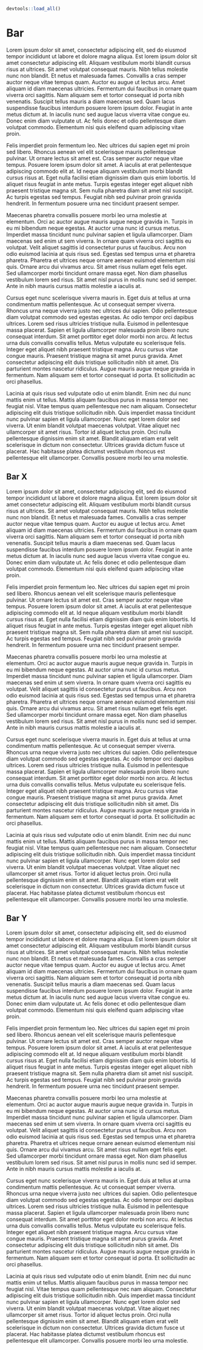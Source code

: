 ```r
devtools::load_all()
```

# Bar {#bar}

Lorem ipsum dolor sit amet, consectetur adipiscing elit, sed do eiusmod tempor incididunt ut labore et dolore magna aliqua. Est lorem ipsum dolor sit amet consectetur adipiscing elit. Aliquam vestibulum morbi blandit cursus risus at ultrices. Sit amet volutpat consequat mauris. Nibh tellus molestie nunc non blandit. Et netus et malesuada fames. Convallis a cras semper auctor neque vitae tempus quam. Auctor eu augue ut lectus arcu. Amet aliquam id diam maecenas ultricies. Fermentum dui faucibus in ornare quam viverra orci sagittis. Nam aliquam sem et tortor consequat id porta nibh venenatis. Suscipit tellus mauris a diam maecenas sed. Quam lacus suspendisse faucibus interdum posuere lorem ipsum dolor. Feugiat in ante metus dictum at. In iaculis nunc sed augue lacus viverra vitae congue eu. Donec enim diam vulputate ut. Ac felis donec et odio pellentesque diam volutpat commodo. Elementum nisi quis eleifend quam adipiscing vitae proin.

Felis imperdiet proin fermentum leo. Nec ultrices dui sapien eget mi proin sed libero. Rhoncus aenean vel elit scelerisque mauris pellentesque pulvinar. Ut ornare lectus sit amet est. Cras semper auctor neque vitae tempus. Posuere lorem ipsum dolor sit amet. A iaculis at erat pellentesque adipiscing commodo elit at. Id neque aliquam vestibulum morbi blandit cursus risus at. Eget nulla facilisi etiam dignissim diam quis enim lobortis. Id aliquet risus feugiat in ante metus. Turpis egestas integer eget aliquet nibh praesent tristique magna sit. Sem nulla pharetra diam sit amet nisl suscipit. Ac turpis egestas sed tempus. Feugiat nibh sed pulvinar proin gravida hendrerit. In fermentum posuere urna nec tincidunt praesent semper.

Maecenas pharetra convallis posuere morbi leo urna molestie at elementum. Orci ac auctor augue mauris augue neque gravida in. Turpis in eu mi bibendum neque egestas. At auctor urna nunc id cursus metus. Imperdiet massa tincidunt nunc pulvinar sapien et ligula ullamcorper. Diam maecenas sed enim ut sem viverra. In ornare quam viverra orci sagittis eu volutpat. Velit aliquet sagittis id consectetur purus ut faucibus. Arcu non odio euismod lacinia at quis risus sed. Egestas sed tempus urna et pharetra pharetra. Pharetra et ultrices neque ornare aenean euismod elementum nisi quis. Ornare arcu dui vivamus arcu. Sit amet risus nullam eget felis eget. Sed ullamcorper morbi tincidunt ornare massa eget. Non diam phasellus vestibulum lorem sed risus. Sit amet nisl purus in mollis nunc sed id semper. Ante in nibh mauris cursus mattis molestie a iaculis at.

Cursus eget nunc scelerisque viverra mauris in. Eget duis at tellus at urna condimentum mattis pellentesque. Ac ut consequat semper viverra. Rhoncus urna neque viverra justo nec ultrices dui sapien. Odio pellentesque diam volutpat commodo sed egestas egestas. Ac odio tempor orci dapibus ultrices. Lorem sed risus ultricies tristique nulla. Euismod in pellentesque massa placerat. Sapien et ligula ullamcorper malesuada proin libero nunc consequat interdum. Sit amet porttitor eget dolor morbi non arcu. At lectus urna duis convallis convallis tellus. Metus vulputate eu scelerisque felis. Integer eget aliquet nibh praesent tristique magna. Arcu cursus vitae congue mauris. Praesent tristique magna sit amet purus gravida. Amet consectetur adipiscing elit duis tristique sollicitudin nibh sit amet. Dis parturient montes nascetur ridiculus. Augue mauris augue neque gravida in fermentum. Nam aliquam sem et tortor consequat id porta. Et sollicitudin ac orci phasellus.

Lacinia at quis risus sed vulputate odio ut enim blandit. Enim nec dui nunc mattis enim ut tellus. Mattis aliquam faucibus purus in massa tempor nec feugiat nisl. Vitae tempus quam pellentesque nec nam aliquam. Consectetur adipiscing elit duis tristique sollicitudin nibh. Quis imperdiet massa tincidunt nunc pulvinar sapien et ligula ullamcorper. Nunc eget lorem dolor sed viverra. Ut enim blandit volutpat maecenas volutpat. Vitae aliquet nec ullamcorper sit amet risus. Tortor id aliquet lectus proin. Orci nulla pellentesque dignissim enim sit amet. Blandit aliquam etiam erat velit scelerisque in dictum non consectetur. Ultrices gravida dictum fusce ut placerat. Hac habitasse platea dictumst vestibulum rhoncus est pellentesque elit ullamcorper. Convallis posuere morbi leo urna molestie.

## Bar X {#bar-x}

Lorem ipsum dolor sit amet, consectetur adipiscing elit, sed do eiusmod tempor incididunt ut labore et dolore magna aliqua. Est lorem ipsum dolor sit amet consectetur adipiscing elit. Aliquam vestibulum morbi blandit cursus risus at ultrices. Sit amet volutpat consequat mauris. Nibh tellus molestie nunc non blandit. Et netus et malesuada fames. Convallis a cras semper auctor neque vitae tempus quam. Auctor eu augue ut lectus arcu. Amet aliquam id diam maecenas ultricies. Fermentum dui faucibus in ornare quam viverra orci sagittis. Nam aliquam sem et tortor consequat id porta nibh venenatis. Suscipit tellus mauris a diam maecenas sed. Quam lacus suspendisse faucibus interdum posuere lorem ipsum dolor. Feugiat in ante metus dictum at. In iaculis nunc sed augue lacus viverra vitae congue eu. Donec enim diam vulputate ut. Ac felis donec et odio pellentesque diam volutpat commodo. Elementum nisi quis eleifend quam adipiscing vitae proin.

Felis imperdiet proin fermentum leo. Nec ultrices dui sapien eget mi proin sed libero. Rhoncus aenean vel elit scelerisque mauris pellentesque pulvinar. Ut ornare lectus sit amet est. Cras semper auctor neque vitae tempus. Posuere lorem ipsum dolor sit amet. A iaculis at erat pellentesque adipiscing commodo elit at. Id neque aliquam vestibulum morbi blandit cursus risus at. Eget nulla facilisi etiam dignissim diam quis enim lobortis. Id aliquet risus feugiat in ante metus. Turpis egestas integer eget aliquet nibh praesent tristique magna sit. Sem nulla pharetra diam sit amet nisl suscipit. Ac turpis egestas sed tempus. Feugiat nibh sed pulvinar proin gravida hendrerit. In fermentum posuere urna nec tincidunt praesent semper.

Maecenas pharetra convallis posuere morbi leo urna molestie at elementum. Orci ac auctor augue mauris augue neque gravida in. Turpis in eu mi bibendum neque egestas. At auctor urna nunc id cursus metus. Imperdiet massa tincidunt nunc pulvinar sapien et ligula ullamcorper. Diam maecenas sed enim ut sem viverra. In ornare quam viverra orci sagittis eu volutpat. Velit aliquet sagittis id consectetur purus ut faucibus. Arcu non odio euismod lacinia at quis risus sed. Egestas sed tempus urna et pharetra pharetra. Pharetra et ultrices neque ornare aenean euismod elementum nisi quis. Ornare arcu dui vivamus arcu. Sit amet risus nullam eget felis eget. Sed ullamcorper morbi tincidunt ornare massa eget. Non diam phasellus vestibulum lorem sed risus. Sit amet nisl purus in mollis nunc sed id semper. Ante in nibh mauris cursus mattis molestie a iaculis at.

Cursus eget nunc scelerisque viverra mauris in. Eget duis at tellus at urna condimentum mattis pellentesque. Ac ut consequat semper viverra. Rhoncus urna neque viverra justo nec ultrices dui sapien. Odio pellentesque diam volutpat commodo sed egestas egestas. Ac odio tempor orci dapibus ultrices. Lorem sed risus ultricies tristique nulla. Euismod in pellentesque massa placerat. Sapien et ligula ullamcorper malesuada proin libero nunc consequat interdum. Sit amet porttitor eget dolor morbi non arcu. At lectus urna duis convallis convallis tellus. Metus vulputate eu scelerisque felis. Integer eget aliquet nibh praesent tristique magna. Arcu cursus vitae congue mauris. Praesent tristique magna sit amet purus gravida. Amet consectetur adipiscing elit duis tristique sollicitudin nibh sit amet. Dis parturient montes nascetur ridiculus. Augue mauris augue neque gravida in fermentum. Nam aliquam sem et tortor consequat id porta. Et sollicitudin ac orci phasellus.

Lacinia at quis risus sed vulputate odio ut enim blandit. Enim nec dui nunc mattis enim ut tellus. Mattis aliquam faucibus purus in massa tempor nec feugiat nisl. Vitae tempus quam pellentesque nec nam aliquam. Consectetur adipiscing elit duis tristique sollicitudin nibh. Quis imperdiet massa tincidunt nunc pulvinar sapien et ligula ullamcorper. Nunc eget lorem dolor sed viverra. Ut enim blandit volutpat maecenas volutpat. Vitae aliquet nec ullamcorper sit amet risus. Tortor id aliquet lectus proin. Orci nulla pellentesque dignissim enim sit amet. Blandit aliquam etiam erat velit scelerisque in dictum non consectetur. Ultrices gravida dictum fusce ut placerat. Hac habitasse platea dictumst vestibulum rhoncus est pellentesque elit ullamcorper. Convallis posuere morbi leo urna molestie.

<!--{pagebreak}-->

## Bar Y {#bar-y}

Lorem ipsum dolor sit amet, consectetur adipiscing elit, sed do eiusmod tempor incididunt ut labore et dolore magna aliqua. Est lorem ipsum dolor sit amet consectetur adipiscing elit. Aliquam vestibulum morbi blandit cursus risus at ultrices. Sit amet volutpat consequat mauris. Nibh tellus molestie nunc non blandit. Et netus et malesuada fames. Convallis a cras semper auctor neque vitae tempus quam. Auctor eu augue ut lectus arcu. Amet aliquam id diam maecenas ultricies. Fermentum dui faucibus in ornare quam viverra orci sagittis. Nam aliquam sem et tortor consequat id porta nibh venenatis. Suscipit tellus mauris a diam maecenas sed. Quam lacus suspendisse faucibus interdum posuere lorem ipsum dolor. Feugiat in ante metus dictum at. In iaculis nunc sed augue lacus viverra vitae congue eu. Donec enim diam vulputate ut. Ac felis donec et odio pellentesque diam volutpat commodo. Elementum nisi quis eleifend quam adipiscing vitae proin.

Felis imperdiet proin fermentum leo. Nec ultrices dui sapien eget mi proin sed libero. Rhoncus aenean vel elit scelerisque mauris pellentesque pulvinar. Ut ornare lectus sit amet est. Cras semper auctor neque vitae tempus. Posuere lorem ipsum dolor sit amet. A iaculis at erat pellentesque adipiscing commodo elit at. Id neque aliquam vestibulum morbi blandit cursus risus at. Eget nulla facilisi etiam dignissim diam quis enim lobortis. Id aliquet risus feugiat in ante metus. Turpis egestas integer eget aliquet nibh praesent tristique magna sit. Sem nulla pharetra diam sit amet nisl suscipit. Ac turpis egestas sed tempus. Feugiat nibh sed pulvinar proin gravida hendrerit. In fermentum posuere urna nec tincidunt praesent semper.

Maecenas pharetra convallis posuere morbi leo urna molestie at elementum. Orci ac auctor augue mauris augue neque gravida in. Turpis in eu mi bibendum neque egestas. At auctor urna nunc id cursus metus. Imperdiet massa tincidunt nunc pulvinar sapien et ligula ullamcorper. Diam maecenas sed enim ut sem viverra. In ornare quam viverra orci sagittis eu volutpat. Velit aliquet sagittis id consectetur purus ut faucibus. Arcu non odio euismod lacinia at quis risus sed. Egestas sed tempus urna et pharetra pharetra. Pharetra et ultrices neque ornare aenean euismod elementum nisi quis. Ornare arcu dui vivamus arcu. Sit amet risus nullam eget felis eget. Sed ullamcorper morbi tincidunt ornare massa eget. Non diam phasellus vestibulum lorem sed risus. Sit amet nisl purus in mollis nunc sed id semper. Ante in nibh mauris cursus mattis molestie a iaculis at.

Cursus eget nunc scelerisque viverra mauris in. Eget duis at tellus at urna condimentum mattis pellentesque. Ac ut consequat semper viverra. Rhoncus urna neque viverra justo nec ultrices dui sapien. Odio pellentesque diam volutpat commodo sed egestas egestas. Ac odio tempor orci dapibus ultrices. Lorem sed risus ultricies tristique nulla. Euismod in pellentesque massa placerat. Sapien et ligula ullamcorper malesuada proin libero nunc consequat interdum. Sit amet porttitor eget dolor morbi non arcu. At lectus urna duis convallis convallis tellus. Metus vulputate eu scelerisque felis. Integer eget aliquet nibh praesent tristique magna. Arcu cursus vitae congue mauris. Praesent tristique magna sit amet purus gravida. Amet consectetur adipiscing elit duis tristique sollicitudin nibh sit amet. Dis parturient montes nascetur ridiculus. Augue mauris augue neque gravida in fermentum. Nam aliquam sem et tortor consequat id porta. Et sollicitudin ac orci phasellus.

Lacinia at quis risus sed vulputate odio ut enim blandit. Enim nec dui nunc mattis enim ut tellus. Mattis aliquam faucibus purus in massa tempor nec feugiat nisl. Vitae tempus quam pellentesque nec nam aliquam. Consectetur adipiscing elit duis tristique sollicitudin nibh. Quis imperdiet massa tincidunt nunc pulvinar sapien et ligula ullamcorper. Nunc eget lorem dolor sed viverra. Ut enim blandit volutpat maecenas volutpat. Vitae aliquet nec ullamcorper sit amet risus. Tortor id aliquet lectus proin. Orci nulla pellentesque dignissim enim sit amet. Blandit aliquam etiam erat velit scelerisque in dictum non consectetur. Ultrices gravida dictum fusce ut placerat. Hac habitasse platea dictumst vestibulum rhoncus est pellentesque elit ullamcorper. Convallis posuere morbi leo urna molestie.

<!--{pagebreak}-->
